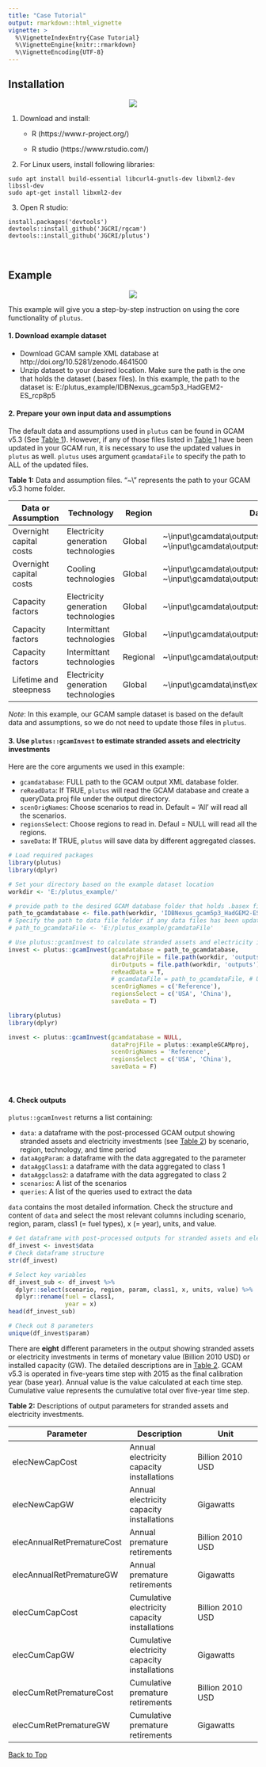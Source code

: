 ```yaml
---
title: "Case Tutorial"
output: rmarkdown::html_vignette
vignette: >
  %\VignetteIndexEntry{Case Tutorial}
  %\VignetteEngine{knitr::rmarkdown}
  %\VignetteEncoding{UTF-8}
---
```



<!-------------------------->
<!-------------------------->
## Installation
<!-------------------------->
<!-------------------------->
<p align="center"> <img src="vignettesFigs/divider.png"></p>

1. Download and install:

    - R (https://www.r-project.org/)
    
    - R studio (https://www.rstudio.com/)

2. For Linux users, install following libraries:

```
sudo apt install build-essential libcurl4-gnutls-dev libxml2-dev libssl-dev
sudo apt-get install libxml2-dev
```
    
3. Open R studio:

```
install.packages('devtools')
devtools::install_github('JGCRI/rgcam')
devtools::install_github('JGCRI/plutus')
```


<br />

<!-------------------------->
<!-------------------------->
## Example
<!-------------------------->
<!-------------------------->
<p align="center"> <img src="vignettesFigs/divider.png"></p>

This example will give you a step-by-step instruction on using the core functionality of `plutus`.

#### 1. Download example dataset

  - Download GCAM sample XML database at http://doi.org/10.5281/zenodo.4641500
  - Unzip dataset to your desired location. Make sure the path is the one that holds the dataset (.basex files). In this example, the path to the dataset is: E:/plutus_example/IDBNexus_gcam5p3_HadGEM2-ES_rcp8p5

#### 2. Prepare your own input data and assumptions

The default data and assumptions used in `plutus` can be found in GCAM v5.3 (See [Table 1](#table1)). However, if any of those files listed in [Table 1](#table1) have been updated in your GCAM run, it is necessary to use the updated values in `plutus` as well. `plutus` uses argument `gcamdataFile` to specify the path to ALL of the updated files.

<a name="table1"></a>
**Table 1:** Data and assumption files. "~\\" represents the path to your GCAM v5.3 home folder.

| Data or Assumption | Technology | Region | Data File in GCAM v5.3|
|---|---|---|---|
| Overnight capital costs | Electricity generation technologies | Global | ~\\input\\gcamdata\\outputs\\L2233.GlobalIntTechCapital_elec.csv <br /> ~\\input\\gcamdata\\outputs\\L2233.GlobalTechCapital_elecPassthru.csv |
| Overnight capital costs | Cooling technologies | Global | ~\\input\\gcamdata\\outputs\\L2233.GlobalIntTechCapital_elec_cool.csv <br /> ~\\input\\gcamdata\\outputs\\L2233.GlobalTechCapital_elec_cool.csv |
| Capacity factors | Electricity generation technologies | Global | ~\\input\\gcamdata\\outputs\\L223.GlobalTechCapFac_elec.csv |
| Capacity factors | Intermittant technologies | Global | ~\\input\\gcamdata\\outputs\\L223.GlobalIntTechCapFac_elec.csv |
| Capacity factors | Intermittant technologies | Regional | ~\\input\\gcamdata\\outputs\\L223.StubTechCapFactor_elec.csv |
| Lifetime and steepness| Electricity generation technologies | Global | ~\\input\\gcamdata\\inst\\extdata\\energy\\A23.globaltech_retirement.csv |

*Note*: In this example, our GCAM sample dataset is based on the default data and assumptions, so we do not need to update those files in `plutus`.

#### 3.  Use `plutus::gcamInvest` to estimate stranded assets and electricity investments

Here are the core arguments we used in this example:

  - `gcamdatabase`: FULL path to the GCAM output XML database folder.
  - `reReadData`: If TRUE, `plutus` will read the GCAM database and create a queryData.proj file under the output directory.
  - `scenOrigNames`: Choose scenarios to read in. Default = 'All' will read all the scenarios.
  - `regionsSelect`: Choose regions to read in. Defaul = NULL will read all the regions.
  - `saveData`: If TRUE, `plutus` will save data by different aggregated classes.


```r
# Load required packages
library(plutus)
library(dplyr)

# Set your directory based on the example dataset location
workdir <- 'E:/plutus_example/'

# provide path to the desired GCAM database folder that holds .basex files.
path_to_gcamdatabase <- file.path(workdir, 'IDBNexus_gcam5p3_HadGEM2-ES_rcp8p5')
# Specify the path to data file folder if any data files has been updated
# path_to_gcamdataFile <- 'E:/plutus_example/gcamdataFile'

# Use plutus::gcamInvest to calculate stranded assets and electricity investments
invest <- plutus::gcamInvest(gcamdatabase = path_to_gcamdatabase,
                             dataProjFile = file.path(workdir, 'outputs', 'dataProj.proj'),
                             dirOutputs = file.path(workdir, 'outputs'),
                             reReadData = T,
                             # gcamdataFile = path_to_gcamdataFile, # Use this argument if any data files has been updated
                             scenOrigNames = c('Reference'),
                             regionsSelect = c('USA', 'China'),
                             saveData = T)
```

```r
library(plutus)
library(dplyr)

invest <- plutus::gcamInvest(gcamdatabase = NULL,
                             dataProjFile = plutus::exampleGCAMproj,
                             scenOrigNames = 'Reference',
                             regionsSelect = c('USA', 'China'),
                             saveData = F)
```

<br />

#### 4. Check outputs

`plutus::gcamInvest` returns a list containing:

- `data`: a dataframe with the post-processed GCAM output showing stranded assets and electricity investments (see [Table 2](#table2)) by scenario, region, technology, and time period 
- `dataAggParam`: a dataframe with the data aggregated to the parameter
- `dataAggClass1`: a dataframe with the data aggregated to class 1
- `dataAggclass2`: a dataframe with the data aggregated to class 2
- `scenarios`: A list of the scenarios
- `queries`: A list of the queries used to extract the data

`data` contains the most detailed information. Check the structure and content of `data` and select the most relevant columns including scenario, region, param, class1 (= fuel types), x (= year), units, and value.

```r
# Get dataframe with post-processed outputs for stranded assets and electricity investment
df_invest <- invest$data
# Check dataframe structure
str(df_invest)

# Select key variables
df_invest_sub <- df_invest %>% 
  dplyr::select(scenario, region, param, class1, x, units, value) %>% 
  dplyr::rename(fuel = class1,
                year = x)
head(df_invest_sub)

# Check out 8 parameters
unique(df_invest$param)

```


There are **eight** different parameters in the output showing stranded assets or electricity investments in terms of monetary value (Billion 2010 USD) or installed capacity (GW). The detailed descriptions are in [Table 2](#table2). GCAM v5.3 is operated in five-years time step with 2015 as the final calibration year (base year). Annual value is the value calculated at each time step. Cumulative value represents the cumulative total over five-year time step.

<a name="table2"></a>
**Table 2:** Descriptions of output parameters for stranded assets and electricity investments.

| Parameter | Description | Unit |
|---|---|---|
| elecNewCapCost | Annual electricity capacity installations | Billion 2010 USD |
| elecNewCapGW | Annual electricity capacity installations | Gigawatts |
| elecAnnualRetPrematureCost | Annual premature retirements | Billion 2010 USD |
| elecAnnualRetPrematureGW | Annual premature retirements | Gigawatts |
| elecCumCapCost | Cumulative electricity capacity installations | Billion 2010 USD |
| elecCumCapGW | Cumulative electricity capacity installations | Gigawatts |
| elecCumRetPrematureCost | Cumulative premature retirements | Billion 2010 USD |
| elecCumRetPrematureGW | Cumulative premature retirements | Gigawatts |

[Back to Top](#installation)
